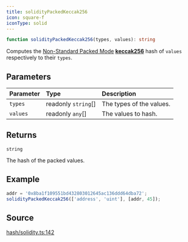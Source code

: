 ```yaml
---
title: solidityPackedKeccak256
icon: square-f
iconType: solid
---
```


```ts
function solidityPackedKeccak256(types, values): string
```

Computes the [Non-Standard Packed
Mode](https://docs.soliditylang.org/en/v0.8.14/abi-spec.html#non-standard-packed-mode)
[**keccak256**](../functions/keccak256) hash of `values` respectively to their `types`.

## Parameters

| Parameter | Type | Description |
| :------ | :------ | :------ |
| `types` | readonly `string`[] | The types of the values. |
| `values` | readonly `any`[] | The values to hash. |

## Returns

`string`

The hash of the packed values.

## Example

```ts
addr = '0x8ba1f109551bd432803012645ac136ddd64dba72';
solidityPackedKeccak256(['address', 'uint'], [addr, 45]);
```

## Source

[hash/solidity.ts:142](https://github.com/dominant-strategies/quais.js/blob/689a9f3b619eb28568d2c4f147828c013dafa8cc/src/hash/solidity.ts#L142)
